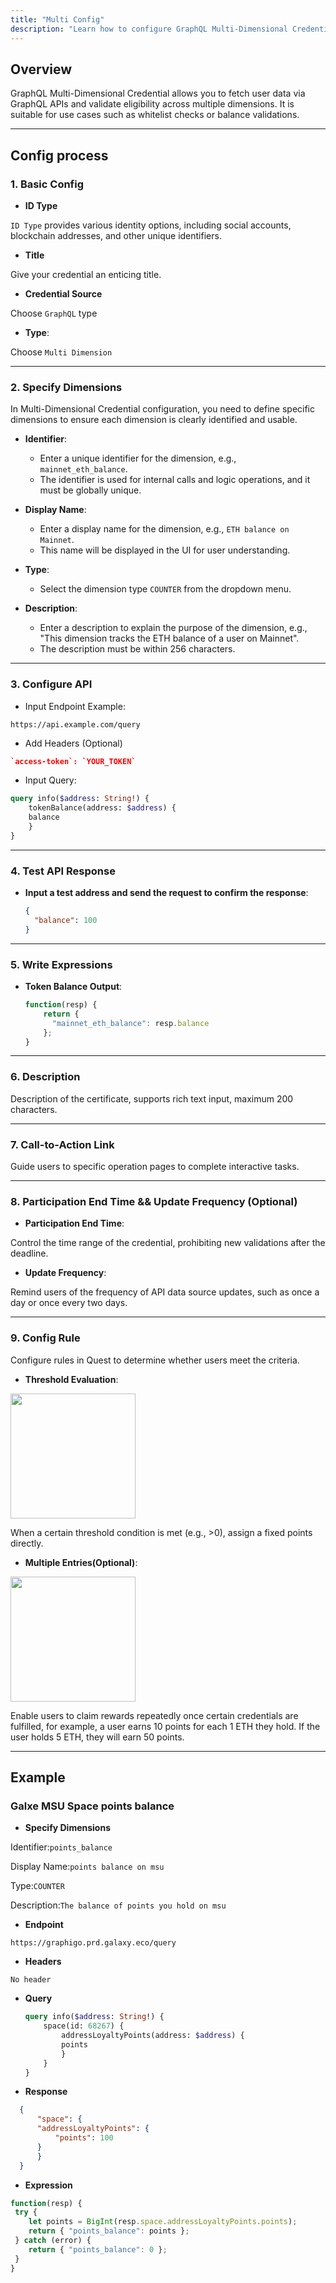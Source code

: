 ```yaml
---
title: "Multi Config"
description: "Learn how to configure GraphQL Multi-Dimensional Credential"
---
```


## Overview

GraphQL Multi-Dimensional Credential allows you to fetch user data via GraphQL APIs and validate eligibility across multiple dimensions. It is suitable for use cases such as whitelist checks or balance validations.

---

## Config process

### 1. Basic Config

- **ID Type**

`ID Type` provides various identity options, including social accounts, blockchain addresses, and other unique identifiers.

- **Title**

Give your credential an enticing title.

- **Credential Source**

Choose `GraphQL` type

- **Type**:

Choose `Multi Dimension`

---

### 2. Specify Dimensions

In Multi-Dimensional Credential configuration, you need to define specific dimensions to ensure each dimension is clearly identified and usable.

- **Identifier**:
   - Enter a unique identifier for the dimension, e.g., `mainnet_eth_balance`.
   - The identifier is used for internal calls and logic operations, and it must be globally unique.

- **Display Name**:
   - Enter a display name for the dimension, e.g., `ETH balance on Mainnet`.
   - This name will be displayed in the UI for user understanding.

- **Type**:
   - Select the dimension type `COUNTER` from the dropdown menu.

- **Description**:
   - Enter a description to explain the purpose of the dimension, e.g., "This dimension tracks the ETH balance of a user on Mainnet".
   - The description must be within 256 characters.

---

### 3. Configure API

- Input Endpoint Example:
```plaintext
https://api.example.com/query
```

- Add Headers (Optional)

```json
`access-token`: `YOUR_TOKEN`
```

- Input Query:

```graphql
query info($address: String!) {
    tokenBalance(address: $address) {
    balance
    }
}
```

---

### 4. Test API Response

- **Input a test address and send the request to confirm the response**:
  ```json
  {
    "balance": 100
  }
  ```

---

### 5. Write Expressions

- **Token Balance Output**:
   ```javascript
   function(resp) {
       return {
         "mainnet_eth_balance": resp.balance
       };
   }
   ```
---

### 6. Description

Description of the certificate, supports rich text input, maximum 200 characters.

---

### 7. Call-to-Action Link

Guide users to specific operation pages to complete interactive tasks.

---

### 8. Participation End Time && Update Frequency (Optional)

- **Participation End Time**:

Control the time range of the credential, prohibiting new validations after the deadline.

- **Update Frequency**:

Remind users of the frequency of API data source updates, such as once a day or once every two days.

---

### 9. Config Rule

   Configure rules in Quest to determine whether users meet the criteria.

- **Threshold Evaluation**:

<img height="200" src="../../../images/cred/cred-rest-multi-1.gif" />

When a certain threshold condition is met (e.g., >0), assign a fixed points directly.

- **Multiple Entries(Optional)**:

<img height="200" src="../../../images/cred/cred-rest-multi-2.gif" />

Enable users to claim rewards repeatedly once certain credentials are fulfilled, for example, a user earns 10 points for each 1 ETH they hold. If the user holds 5 ETH, they will earn 50 points.

---


## Example

### Galxe MSU Space points balance

  - **Specify Dimensions**

  Identifier:`points_balance`

  Display Name:`points balance on msu`

  Type:`COUNTER`

  Description:`The balance of points you hold on msu`

  - **Endpoint**

  ```plaintext
  https://graphigo.prd.galaxy.eco/query
  ```

  - **Headers**

  `No header`

  - **Query**

    ```graphql
    query info($address: String!) {
        space(id: 68267) {
            addressLoyaltyPoints(address: $address) {
            points
            }
        }
    }
    ```

  - **Response**

  ```json
    {
        "space": {
        "addressLoyaltyPoints": {
            "points": 100
        }
        }
    }
  ```
  - **Expression**

  ```javascript
  function(resp) {
   try {
      let points = BigInt(resp.space.addressLoyaltyPoints.points);
      return { "points_balance": points };
   } catch (error) {
      return { "points_balance": 0 };
   }
  }
  ```
